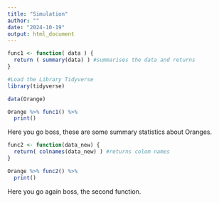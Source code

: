 ```yaml
---
title: "Simulation"
author: ""
date: "2024-10-19"
output: html_document
---
```


```r

func1 <- function( data ) {
  return ( summary(data) ) #summarises the data and returns
}

```

```r

#Load the Library Tidyverse
library(tidyverse)

```

```r
data(Orange) 

Orange %>% func1() %>% 
  print()
```

Here you go boss, these are some summary statistics about Oranges.

```r
func2 <- function(data_new) {
  return( colnames(data_new) ) #returns colom names
}
```

```r
Orange %>% func2() %>% 
  print()
```

Here you go again boss, the second function.
